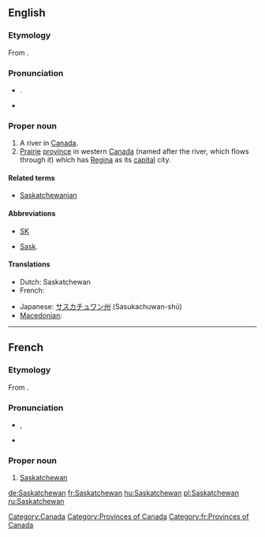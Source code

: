 {{wikipedia}}
==English==

===Etymology===
From {{etyl|cr}} {{term||kisiskāciwani-sīpiy|swift-flowing river}}.

===Pronunciation===
* {{a|UK}} {{IPA|/ˈsæsˌkætʃ.ə.wən/}}. {{SAMPA|/"s{s%k{tS.@.w@n/}}
* {{audio|en-ca-Saskatchewan.ogg|Audio (CA)}}

===Proper noun===
{{en-proper-noun}}

# A river in [[Canada]].
# [[prairie|Prairie]] [[province]] in western [[Canada]] (named after the river, which flows through it) which has [[Regina]] as its [[capital]] city.

====Related terms====
* [[Saskatchewanian]]

====Abbreviations====
* [[SK]]
* {{qualifier|archaic}} [[Sask]].

====Translations====
{{trans-top|Province in western Canada}}
* Dutch: Saskatchewan
* French: {{t+|fr|Saskatchewan|f}}
{{trans-mid}}
* Japanese: [[サスカチュワン州]] (Sasukachuwan-shū)
* [[Macedonian]]: {{t|mk|Саскачеван|m|tr=Saskáčevan|sc=Cyrl}}
{{trans-bottom}}

[[Category:Canada]]
[[Category:Provinces of Canada]]

----

==French==

===Etymology===
From {{etyl|cr|fr}} {{term||kisiskāciwani-sīpiy|swift-flowing river}}.

===Pronunciation===
* {{IPA|/sas.kat.ʃe.wan/|lang=fr}}, {{X-SAMPA|/sas.kat.Se.wan/}}
* {{rhymes|an|lang=fr}}

===Proper noun===
{{infl|fr|proper noun|g=f}}

# [[#English|Saskatchewan]]

[[Category:fr:Provinces of Canada]]

[[de:Saskatchewan]]
[[fr:Saskatchewan]]
[[hu:Saskatchewan]]
[[pl:Saskatchewan]]
[[ru:Saskatchewan]]